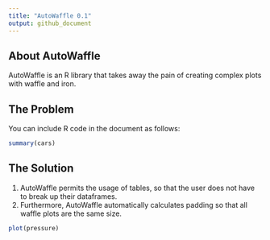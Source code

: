 ```yaml
---
title: "AutoWaffle 0.1"
output: github_document
---
```



## About AutoWaffle

AutoWaffle is an R library that takes away the pain of creating complex plots with waffle and iron. 

## The Problem

You can include R code in the document as follows:

```r
summary(cars)
```

## The Solution

1. AutoWaffle permits the usage of tables, so that the user does not have to break up their dataframes.
1. Furthermore, AutoWaffle automatically calculates padding so that all waffle plots are the same size.


```r
plot(pressure)
```

